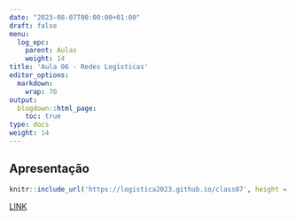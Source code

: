 ```yaml
---
date: "2023-08-07T00:00:00+01:00"
draft: false
menu:
  log_epc:
    parent: Aulas
    weight: 14
title: 'Aula 06 - Redes Logísticas'
editor_options: 
  markdown: 
    wrap: 70
output: 
  blogdown::html_page:
    toc: true
type: docs
weight: 14
---
```


## Apresentação

```r
knitr::include_url('https://logistica2023.github.io/class07', height = "400px")
```

[LINK](https://logistica2023.github.io/class07)
